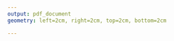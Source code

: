 ```yaml
---
output: pdf_document
geometry: left=2cm, right=2cm, top=2cm, bottom=2cm

---
```


\linespread{1}\selectfont

\begin{centering}
\normalsize
HOCHSCHULE RHEIN-WAAL \\
RHINE-WAAL UNIVERSITY OF APPLIED  SCIENCES\\
FACULTY OF SOCIETY AND ECONOMICS


\vspace{3 cm}
Add your main title here \\ and the sub title here\\
\vspace{1.5 cm}




M\--SD\_3 7120 Applied Project in International Development Cooperation  \\  WS 21/22\\
Project report
\vspace{0.5 cm}





\vspace{3 cm}

by\\
Your name\\
Your immatriculationnumber

\vspace{3 cm}
Supervised by:\\
Your supervisor 


\vspace{1 cm}


Submission Date:\\
YYYY-MM-DD

 

\end{centering}

